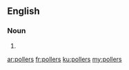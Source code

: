 ==English==

===Noun===
{{head|en|noun plural form}}

# {{plural of|poller|lang=en}}

[[ar:pollers]]
[[fr:pollers]]
[[ku:pollers]]
[[my:pollers]]